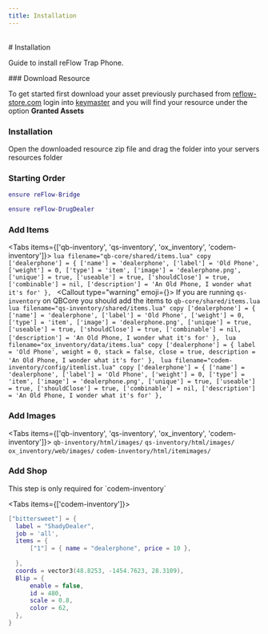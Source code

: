 ```yaml
---
title: Installation
---
```



<br />
# Installation



Guide to install reFlow Trap Phone.


<Steps>
### Download Resource
 
To get started first download your asset previously purchased from [reflow-store.com](https://reflow-store.com/) login into [keymaster](keymaster.fivem.net) and you will find your resource under the option **Granted Assets**
 
### Installation
 
Open the downloaded resource zip file and drag the folder into your servers resources folder

### Starting Order

```lua
ensure reFlow-Bridge

ensure reFlow-DrugDealer
```

### Add Items

<Tabs items={['qb-inventory', 'qs-inventory', 'ox_inventory', 'codem-inventory']}>
  <Tab>
    ```lua filename="qb-core/shared/items.lua" copy
    ['dealerphone'] = {
        ['name'] = 'dealerphone',
        ['label'] = 'Old Phone',
        ['weight'] = 0,
        ['type'] = 'item',
        ['image'] = 'dealerphone.png',
        ['unique'] = true,
        ['useable'] = true,
        ['shouldClose'] = true,
        ['combinable'] = nil,
        ['description'] = 'An Old Phone, I wonder what it's for'
    },
    ```
  </Tab>
  <Tab>
    <Callout type="warning" emoji={<Warning className="pt-1" />}>
    If you are running `qs-inventory` on QBCore you should add the items to `qb-core/shared/items.lua`
    </Callout>
    ```lua filename="qs-inventory/shared/items.lua" copy
    ['dealerphone'] = {
        ['name'] = 'dealerphone',
        ['label'] = 'Old Phone',
        ['weight'] = 0,
        ['type'] = 'item',
        ['image'] = 'dealerphone.png',
        ['unique'] = true,
        ['useable'] = true,
        ['shouldClose'] = true,
        ['combinable'] = nil,
        ['description'] = 'An Old Phone, I wonder what it's for'
    },
    ```
  </Tab>
  <Tab>
    ```lua filename="ox_inventory/data/items.lua" copy
    ['dealerphone'] = {
        label = 'Old Phone',
        weight = 0,
        stack = false,
        close = true,
        description = 'An Old Phone, I wonder what it's for'
    },
    ```
  </Tab>
  <Tab>
    ```lua filename="codem-inventory/config/itemlist.lua" copy
    ['dealerphone'] = {
        ['name'] = 'dealerphone',
        ['label'] = 'Old Phone',
        ['weight'] = 0,
        ['type'] = 'item',
        ['image'] = 'dealerphone.png',
        ['unique'] = true,
        ['useable'] = true,
        ['shouldClose'] = true,
        ['combinable'] = nil,
        ['description'] = 'An Old Phone, I wonder what it's for'
    },
    ```
  </Tab>
</Tabs>

### Add Images
<Tabs items={['qb-inventory', 'qs-inventory', 'ox_inventory', 'codem-inventory']}>
  <Tab>
  `qb-inventory/html/images/`
  </Tab>
  <Tab>
  `qs-inventory/html/images/`
  </Tab>
  <Tab>
  `ox_inventory/web/images/`
  </Tab>
  <Tab>
  `codem-inventory/html/itemimages/`
  </Tab>
</Tabs>

### Add Shop

<Callout type="warning" emoji="⚠️">
This step is only required for `codem-inventory`
</Callout>

<Tabs items={['codem-inventory']}>
  <Tab>
  ```lua filename="codem-inventory/config/shops.lua" copy
  ["bittersweet"] = {
    label = "ShadyDealer",
    job = 'all',
    items = {
        ["1"] = { name = "dealerphone", price = 10 },
    
    },
    coords = vector3(48.8253, -1454.7623, 28.3109),
    Blip = {
        enable = false,
        id = 480,
        scale = 0.8,
        color = 62,
    },
}
  ```
  </Tab>
</Tabs>

</Steps>